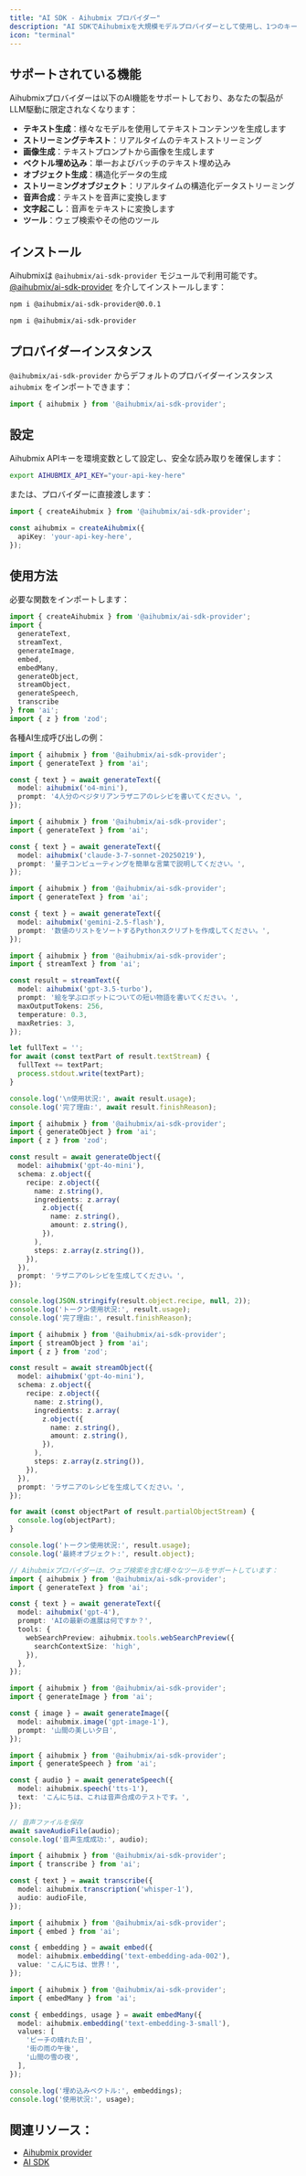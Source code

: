 ```yaml
---
title: "AI SDK - Aihubmix プロバイダー"
description: "AI SDKでAihubmixを大規模モデルプロバイダーとして使用し、1つのキーで多数のモデルにアクセスします。"
icon: "terminal"
---
```


## サポートされている機能

Aihubmixプロバイダーは以下のAI機能をサポートしており、あなたの製品がLLM駆動に限定されなくなります：

- **テキスト生成**：様々なモデルを使用してテキストコンテンツを生成します
- **ストリーミングテキスト**：リアルタイムのテキストストリーミング
- **画像生成**：テキストプロンプトから画像を生成します
- **ベクトル埋め込み**：単一およびバッチのテキスト埋め込み
- **オブジェクト生成**：構造化データの生成
- **ストリーミングオブジェクト**：リアルタイムの構造化データストリーミング
- **音声合成**：テキストを音声に変換します
- **文字起こし**：音声をテキストに変換します
- **ツール**：ウェブ検索やその他のツール

## インストール

Aihubmixは `@aihubmix/ai-sdk-provider` モジュールで利用可能です。[@aihubmix/ai-sdk-provider](https://www.npmjs.com/package/@aihubmix/ai-sdk-provider) を介してインストールします：

<CodeGroup>

```bash ai 4.3
npm i @aihubmix/ai-sdk-provider@0.0.1
```


```bash ai 5 beta
npm i @aihubmix/ai-sdk-provider
```

</CodeGroup>

## プロバイダーインスタンス

`@aihubmix/ai-sdk-provider` からデフォルトのプロバイダーインスタンス `aihubmix` をインポートできます：

```ts
import { aihubmix } from '@aihubmix/ai-sdk-provider';
```

## 設定

Aihubmix APIキーを環境変数として設定し、安全な読み取りを確保します：

```bash
export AIHUBMIX_API_KEY="your-api-key-here"
```

または、プロバイダーに直接渡します：

```ts
import { createAihubmix } from '@aihubmix/ai-sdk-provider';

const aihubmix = createAihubmix({
  apiKey: 'your-api-key-here',
});
```

## 使用方法

必要な関数をインポートします：

```ts
import { createAihubmix } from '@aihubmix/ai-sdk-provider';
import { 
  generateText, 
  streamText, 
  generateImage, 
  embed, 
  embedMany, 
  generateObject, 
  streamObject, 
  generateSpeech, 
  transcribe 
} from 'ai';
import { z } from 'zod';
```

各種AI生成呼び出しの例：

<CodeGroup>

```ts テキスト生成
import { aihubmix } from '@aihubmix/ai-sdk-provider';
import { generateText } from 'ai';

const { text } = await generateText({
  model: aihubmix('o4-mini'),
  prompt: '4人分のベジタリアンラザニアのレシピを書いてください。',
});
```


```ts Claude モデル
import { aihubmix } from '@aihubmix/ai-sdk-provider';
import { generateText } from 'ai';

const { text } = await generateText({
  model: aihubmix('claude-3-7-sonnet-20250219'),
  prompt: '量子コンピューティングを簡単な言葉で説明してください。',
});
```


```ts Gemini モデル
import { aihubmix } from '@aihubmix/ai-sdk-provider';
import { generateText } from 'ai';

const { text } = await generateText({
  model: aihubmix('gemini-2.5-flash'),
  prompt: '数値のリストをソートするPythonスクリプトを作成してください。',
});
```


```ts ストリーミングテキスト
import { aihubmix } from '@aihubmix/ai-sdk-provider';
import { streamText } from 'ai';

const result = streamText({
  model: aihubmix('gpt-3.5-turbo'),
  prompt: '絵を学ぶロボットについての短い物語を書いてください。',
  maxOutputTokens: 256,
  temperature: 0.3,
  maxRetries: 3,
});

let fullText = '';
for await (const textPart of result.textStream) {
  fullText += textPart;
  process.stdout.write(textPart);
}

console.log('\n使用状況:', await result.usage);
console.log('完了理由:', await result.finishReason);
```


```ts オブジェクト生成
import { aihubmix } from '@aihubmix/ai-sdk-provider';
import { generateObject } from 'ai';
import { z } from 'zod';

const result = await generateObject({
  model: aihubmix('gpt-4o-mini'),
  schema: z.object({
    recipe: z.object({
      name: z.string(),
      ingredients: z.array(
        z.object({
          name: z.string(),
          amount: z.string(),
        }),
      ),
      steps: z.array(z.string()),
    }),
  }),
  prompt: 'ラザニアのレシピを生成してください。',
});

console.log(JSON.stringify(result.object.recipe, null, 2));
console.log('トークン使用状況:', result.usage);
console.log('完了理由:', result.finishReason);
```


```ts ストリーミングオブジェクト
import { aihubmix } from '@aihubmix/ai-sdk-provider';
import { streamObject } from 'ai';
import { z } from 'zod';

const result = await streamObject({
  model: aihubmix('gpt-4o-mini'),
  schema: z.object({
    recipe: z.object({
      name: z.string(),
      ingredients: z.array(
        z.object({
          name: z.string(),
          amount: z.string(),
        }),
      ),
      steps: z.array(z.string()),
    }),
  }),
  prompt: 'ラザニアのレシピを生成してください。',
});

for await (const objectPart of result.partialObjectStream) {
  console.log(objectPart);
}

console.log('トークン使用状況:', result.usage);
console.log('最終オブジェクト:', result.object);
```


```ts ツール呼び出し
// Aihubmixプロバイダーは、ウェブ検索を含む様々なツールをサポートしています：
import { aihubmix } from '@aihubmix/ai-sdk-provider';
import { generateText } from 'ai';

const { text } = await generateText({
  model: aihubmix('gpt-4'),
  prompt: 'AIの最新の進展は何ですか？',
  tools: {
    webSearchPreview: aihubmix.tools.webSearchPreview({
      searchContextSize: 'high',
    }),
  },
});
```


```ts 画像生成
import { aihubmix } from '@aihubmix/ai-sdk-provider';
import { generateImage } from 'ai';

const { image } = await generateImage({
  model: aihubmix.image('gpt-image-1'),
  prompt: '山間の美しい夕日',
});
```


```ts 音声合成
import { aihubmix } from '@aihubmix/ai-sdk-provider';
import { generateSpeech } from 'ai';

const { audio } = await generateSpeech({
  model: aihubmix.speech('tts-1'),
  text: 'こんにちは、これは音声合成のテストです。',
});

// 音声ファイルを保存
await saveAudioFile(audio);
console.log('音声生成成功:', audio);
```


```ts 文字起こし
import { aihubmix } from '@aihubmix/ai-sdk-provider';
import { transcribe } from 'ai';

const { text } = await transcribe({
  model: aihubmix.transcription('whisper-1'),
  audio: audioFile,
});
```


```ts ベクトル埋め込み
import { aihubmix } from '@aihubmix/ai-sdk-provider';
import { embed } from 'ai';

const { embedding } = await embed({
  model: aihubmix.embedding('text-embedding-ada-002'),
  value: 'こんにちは、世界！',
});
```


```ts バッチ埋め込み
import { aihubmix } from '@aihubmix/ai-sdk-provider';
import { embedMany } from 'ai';

const { embeddings, usage } = await embedMany({
  model: aihubmix.embedding('text-embedding-3-small'),
  values: [
    'ビーチの晴れた日',
    '街の雨の午後',
    '山間の雪の夜',
  ],
});

console.log('埋め込みベクトル:', embeddings);
console.log('使用状況:', usage);
```

</CodeGroup>

## 関連リソース：

- [Aihubmix provider](https://v5.ai-sdk.dev/providers/community-providers/aihubmix)
- [AI SDK](https://ai-sdk.dev/docs)
